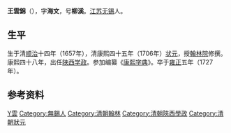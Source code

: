 '''王雲錦'''（{{bd|1657年||1727年|catIdx=W}}），字'''海文'''，号'''柳溪'''。[[江苏|江苏]][[无锡|无锡]]人。

== 生平 ==
生于清[[顺治|顺治]]十四年（1657年），清康熙四十五年（1706年）[[状元|状元]]，授[[翰林院|翰林院]]修撰。康熙四十八年，出任[[陕西|陕西]][[学政|学政]]。参加编纂《[[康熙字典|康熙字典]]》。卒于[[雍正|雍正]]五年（1727年）。

== 参考资料 ==
{{reflist}}

{{康熙四十五年丙戌科殿試金榜}}

{{Authority control}}

{{DEFAULTSORT:Wang王}}
[[Category:王姓|Y雲]]
[[Category:無錫人|Category:無錫人]]
[[Category:清朝翰林|Category:清朝翰林]]
[[Category:清朝陝西學政|Category:清朝陝西學政]]
[[Category:清朝狀元|Category:清朝狀元]]